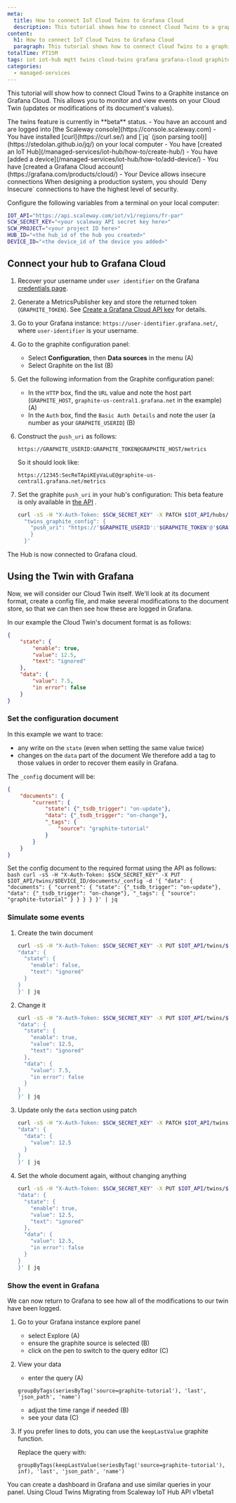 ```yaml
---
meta:
  title: How to connect IoT Cloud Twins to Grafana Cloud
  description: This tutorial shows how to connect Cloud Twins to a graphite instance on Grafana Cloud.
content:
  h1: How to connect IoT Cloud Twins to Grafana Cloud
  paragraph: This tutorial shows how to connect Cloud Twins to a graphite instance on Grafana Cloud.
totalTime: PT15M
tags: iot iot-hub mqtt twins cloud-twins grafana grafana-cloud graphite
categories:
  - managed-services
---
```


<Macro id="iam-requirements" />


This tutorial will show how to connect Cloud Twins to a Graphite instance on Grafana Cloud. This allows you to monitor and view events on your Cloud Twin (updates or modifications of its document's values).

<Message type="note">
  The twins feature is currently in **beta** status.
</Message>

<Message type="requirement">
  - You have an account and are logged into [the Scaleway console](https://console.scaleway.com)
  - You have installed [curl](https://curl.se/) and [`jq` (json parsing tool)](https://stedolan.github.io/jq/) on your local computer
  - You have [created an IoT Hub](/managed-services/iot-hub/how-to/create-hub/)
  - You have [added a device](/managed-services/iot-hub/how-to/add-device/)
  - You have [created a Grafana Cloud account](https://grafana.com/products/cloud/)
  - Your Device allows insecure connections
</Message>

<Message type="note">
  When designing a production system, you should `Deny Insecure` connections to have the highest level of security.
</Message>

Configure the following variables from a terminal on your local computer:

```bash
IOT_API="https://api.scaleway.com/iot/v1/regions/fr-par"
SCW_SECRET_KEY="<your scaleway API secret key here>"
SCW_PROJECT="<your project ID here>"
HUB_ID="<the hub_id of the hub you created>"
DEVICE_ID="<the device_id of the device you added>"
```

## Connect your hub to Grafana Cloud

1. Recover your username under `user identifier` on the Grafana [credentials page](https://grafana.com/orgs/user-identifier/api-keys).
2. Generate a MetricsPublisher key and store the returned token (`GRAPHITE_TOKEN`).
    <Message type="tip">
      See [Create a Grafana Cloud API key](https://grafana.com/docs/grafana-cloud/reference/create-api-key/) for details.
    </Message>
3. Go to your Grafana instance: `https://user-identifier.grafana.net/`, where `user-identifier` is your username.
4. Go to the graphite configuration panel:
    - Select **Configuration**, then **Data sources** in the menu (A)
    - Select Graphite on the list (B)

    <Lightbox src="grafanacloud-configuration-datasource-menu-graphite.webp" alt="" />
5. Get the following information from the Graphite configuration panel:
    - In the `HTTP` box, find the `URL` value and note the host part (`GRAPHITE_HOST`, `graphite-us-central1.grafana.net` in the example) (A)
    - In the `Auth` box, find the `Basic Auth Details` and note the user (a number as your `GRAPHITE_USERID`) (B)

    <Lightbox src="grafanacloud-datasource-graphite-settings.webp" alt="" />
6. Construct the `push_uri` as follows:
    ```
    https://GRAPHITE_USERID:GRAPHITE_TOKEN@GRAPHITE_HOST/metrics
    ```

    So it should look like:
    ```
    https://12345:SecReTApiKEyVaLuE@graphite-us-central1.grafana.net/metrics
    ```
7. Set the graphite `push_uri` in your hub's configuration:
    <Message type="note">
      This beta feature is only available in [the API](https://www.scaleway.com/en/developers/api/iot/) .
    </Message>

    ```bash
    curl -sS -H "X-Auth-Token: $SCW_SECRET_KEY" -X PATCH $IOT_API/hubs/$HUB_ID -d '{
      "twins_graphite_config": {
        "push_uri": "https://'$GRAPHITE_USERID':'$GRAPHITE_TOKEN'@'$GRAPHITE_HOST'/metrics"
        }
      }'
    ```

The Hub is now connected to Grafana cloud.

## Using the Twin with Grafana

Now, we will consider our Cloud Twin itself. We'll look at its document format, create a config file, and make several modifications to the document store, so that we can then see how these are logged in Grafana.

In our example the Cloud Twin's document format is as follows:

```json
{
    "state": {
        "enable": true,
        "value": 12.5,
        "text": "ignored"
    },
    "data": {
        "value": 7.5,
        "in error": false
    }
}
```

### Set the configuration document

In this example we want to trace:
- any write on the `state` (even when setting the same value twice)
- changes on the `data` part of the document
We therefore add a tag to those values in order to recover them easily in Grafana.

The `_config` document will be:
```json
{
    "documents": {
        "current": {
            "state": {"_tsdb_trigger": "on-update"},
            "data": {"_tsdb_trigger": "on-change"},
            "_tags": {
                "source": "graphite-tutorial"
            }
        }
    }
}
```

Set the config document to the required format using the API as follows:
	```bash
	curl -sS -H "X-Auth-Token: $SCW_SECRET_KEY" -X PUT $IOT_API/twins/$DEVICE_ID/documents/_config -d '{
    "data": {
      "documents": {
        "current": {
    "state": {"_tsdb_trigger": "on-update"},
    "data": {"_tsdb_trigger": "on-change"},
    "_tags": {
      "source": "graphite-tutorial"
    }
        }
      }
    }
	}' | jq
	```

### Simulate some events
1. Create the twin document
	```bash
	curl -sS -H "X-Auth-Token: $SCW_SECRET_KEY" -X PUT $IOT_API/twins/$DEVICE_ID/documents/current -d '{
    "data": {
      "state": {
        "enable": false,
        "text": "ignored"
      }
    }
	}' | jq
	```
2. Change it
	```bash
	curl -sS -H "X-Auth-Token: $SCW_SECRET_KEY" -X PUT $IOT_API/twins/$DEVICE_ID/documents/current -d '{
    "data": {
      "state": {
        "enable": true,
        "value": 12.5,
        "text": "ignored"
      },
      "data": {
        "value": 7.5,
        "in error": false
      }
    }
	}' | jq
	```
3. Update only the `data` section using patch
	```bash
	curl -sS -H "X-Auth-Token: $SCW_SECRET_KEY" -X PATCH $IOT_API/twins/$DEVICE_ID/documents/current -d '{
    "data": {
      "data": {
        "value": 12.5
      }
    }
	}' | jq
	```
4. Set the whole document again, without changing anything
	```bash
	curl -sS -H "X-Auth-Token: $SCW_SECRET_KEY" -X PUT $IOT_API/twins/$DEVICE_ID/documents/current -d '{
    "data": {
      "state": {
        "enable": true,
        "value": 12.5,
        "text": "ignored"
      },
      "data": {
        "value": 12.5,
        "in error": false
      }
    }
	}' | jq
	```

### Show the event in Grafana
We can now return to Grafana to see how all of the modifications to our twin have been logged.

1. Go to your Grafana instance explore panel
    - select Explore (A)
    - ensure the graphite source is selected (B)
    - click on the pen to switch to the query editor (C)
    <Lightbox src="grafanacloud-explore.webp" alt="" />
2. View your data
    - enter the query (A)
    ```
    groupByTags(seriesByTag('source=graphite-tutorial'), 'last', 'json_path', 'name')
    ```
    - adjust the time range if needed (B)
    - see your data (C)
    <Lightbox src="grafanacloud-explore-data.webp" alt="" />
3. If you prefer lines to dots, you can use the `keepLastValue` graphite function.

    Replace the query with:
    ```
    groupByTags(keepLastValue(seriesByTag('source=graphite-tutorial'), inf), 'last', 'json_path', 'name')
    ```

<Message type="tip">
  You can create a dashboard in Grafana and use similar queries in your panel.
</Message>


<Navigation title="See Also">
  <PreviousButton to="/managed-services/iot-hub/api-cli/using-twins/">Using Cloud Twins</PreviousButton>
  <NextButton to="/managed-services/iot-hub/api-cli/migrating-from-api-v1beta1/">Migrating from Scaleway IoT Hub API v1beta1</NextButton>
</Navigation>
